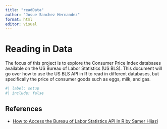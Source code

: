 ```yaml
---
title: "readData"
author: "Josue Sanchez Hernandez"
format: html
editor: visual
---
```


# Reading in Data 

The focus of this project is to explore the Consumer Price Index databases available on the US Bureau of Labor Statistics (US BLS). This document will go over how to use the US BLS API in R to read in different databases, but specifically the price of consumer goods such as eggs, milk, and gas.

```r
#| label: setup
#| include: false


```

## References

-   [How to Access the Bureau of Labor Statistics API in R by Samer Hijazi](https://youtu.be/118FyvU6OSc?si=_dY8A-VzfAZUd3RW)
